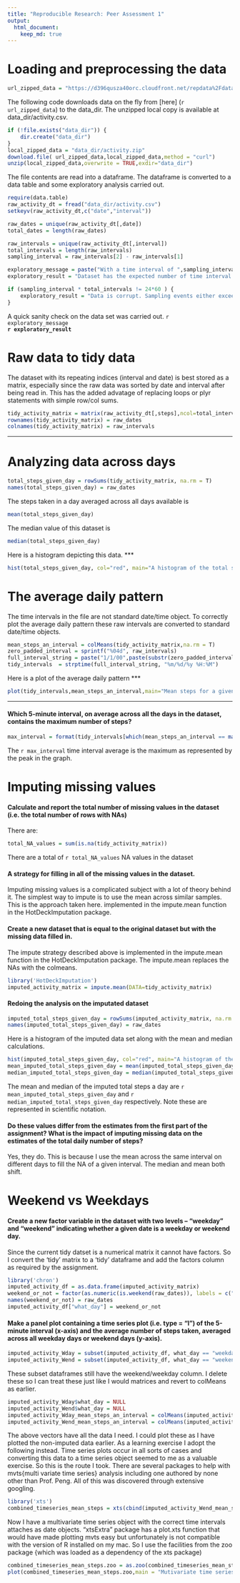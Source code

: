 ```yaml
---
title: "Reproducible Research: Peer Assessment 1"
output: 
  html_document:
    keep_md: true
---
```

# Loading and preprocessing the data

```R
url_zipped_data = "https://d396qusza40orc.cloudfront.net/repdata%2Fdata%2Factivity.zip"
```

The following code downloads data on the fly from [here] (`r url_zipped_data`) to the data_dir. The unzipped local copy is available at data_dir/activity.csv. 
```R
if (!file.exists("data_dir")) {
    dir.create("data_dir")
}
local_zipped_data = "data_dir/activity.zip"
download.file( url_zipped_data,local_zipped_data,method = "curl")
unzip(local_zipped_data,overwrite = TRUE,exdir="data_dir")
```

The file contents are read into a dataframe. The dataframe is converted to a data table and some exploratory analysis carried out.
``` R
require(data.table)
raw_activity_dt = fread("data_dir/activity.csv")
setkeyv(raw_activity_dt,c("date","interval"))

raw_dates = unique(raw_activity_dt[,date])
total_dates = length(raw_dates)

raw_intervals = unique(raw_activity_dt[,interval])
total_intervals = length(raw_intervals)
sampling_interval = raw_intervals[2] - raw_intervals[1]

exploratory_message = paste("With a time interval of ",sampling_interval," minutes the recorded data set is expected to contain ",24*60/sampling_interval," entries per day",sep="")
exploratory_result = "Dataset has the expected number of time interval entries. Note this is just a quick sanity check and does not cover if dates have duplicated and such."

if (sampling_interval * total_intervals != 24*60 ) {
	exploratory_result = "Data is corrupt. Sampling events either exceeds or falls short of expected number."
}
```
A quick sanity check on the data set was carried out. `r exploratory_message`  
**`r exploratory_result`**

# Raw data to tidy data
The dataset with its repeating indices (interval and date) is best stored as a matrix, especially since the raw data was sorted by date and interval after being read in. This has the added advatage of replacing loops or plyr statements with simple row/col sums.
``` R
tidy_activity_matrix = matrix(raw_activity_dt[,steps],ncol=total_intervals,nrow=total_dates,byrow=TRUE)
rownames(tidy_activity_matrix) = raw_dates 
colnames(tidy_activity_matrix) = raw_intervals
```

***
# Analyzing data across days
```R
total_steps_given_day = rowSums(tidy_activity_matrix, na.rm = T)
names(total_steps_given_day) = raw_dates
```
The steps taken in a day averaged across all days available is 
```R
mean(total_steps_given_day)
```
 The median value of this dataset is 
```R
median(total_steps_given_day)
```
Here is a histogram depicting this data.
***
``` R
hist(total_steps_given_day, col="red", main="A histogram of the total steps taken a day",breaks=20,xlab="Total Steps a day")
```

# The average daily pattern
The time intervals in the file are not standard date/time object. To correctly plot the average daily pattern these raw intervals are converted to standard date/time objects.
```R
mean_steps_an_interval = colMeans(tidy_activity_matrix,na.rm = T)
zero_padded_interval = sprintf("%04d", raw_intervals)
full_interval_string = paste("1/1/00",paste(substr(zero_padded_interval,1,2),substr(zero_padded_interval,3,4), sep=":"),sep=" ")
tidy_intervals  = strptime(full_interval_string, "%m/%d/%y %H:%M")
```
Here is a plot of the average daily pattern
***
```R
plot(tidy_intervals,mean_steps_an_interval,main="Mean steps for a given sampling interval",xlab = "Sampling Time",ylab = "Mean steps",type="l",xaxs="i")
```
***

#### Which 5-minute interval, on average across all the days in the dataset, contains the maximum number of steps?
```R
max_interval = format(tidy_intervals[which(mean_steps_an_interval == max(mean_steps_an_interval))],format="%H:%M")
```
The `r max_interval` time interval average is the maximum as represented by the peak in the graph.

# Imputing missing values
#### Calculate and report the total number of missing values in the dataset (i.e. the total number of rows with NAs)
There are:
```R
total_NA_values = sum(is.na(tidy_activity_matrix))
``` 
There are a total of `r total_NA_values` NA values in the dataset

#### A strategy for filling in all of the missing values in the dataset. 
Imputing missing values is a complicated subject with a lot of theory behind it. The simplest way to impute is to use the mean across similar samples. This is the approach taken here.
implemented in the impute.mean function in the HotDeckImputation package.

#### Create a new dataset that is equal to the original dataset but with the missing data filled in.
The impute strategy described above is implemented in the impute.mean function in the HotDeckImputation package. The impute.mean replaces the NAs with the colmeans.
```R
library('HotDeckImputation')
imputed_activity_matrix = impute.mean(DATA=tidy_activity_matrix)
```

#### Redoing the analysis on the imputated dataset
```R
imputed_total_steps_given_day = rowSums(imputed_activity_matrix, na.rm = T)
names(imputed_total_steps_given_day) = raw_dates
```
Here is a histogram of the imputed data set along with the mean and median calculations.
```R
hist(imputed_total_steps_given_day, col="red", main="A histogram of the total IMPUTED steps taken a day",breaks=20,xlab="Total Steps a day")
mean_imputed_total_steps_given_day = mean(imputed_total_steps_given_day)
median_imputed_total_steps_given_day = median(imputed_total_steps_given_day)
```
The mean and median of the imputed total steps a day are `r mean_imputed_total_steps_given_day` and `r median_imputed_total_steps_given_day` respectively. 
Note these are represented in scientific notation.

#### Do these values differ from the estimates from the first part of the assignment? What is the impact of imputing missing data on the estimates of the total daily number of steps?
Yes, they do. This is because I use the mean across the same interval on different days to fill the NA of a given interval. The median and mean both shift.

# Weekend vs Weekdays
#### Create a new factor variable in the dataset with two levels -- "weekday" and "weekend" indicating whether a given date is a weekday or weekend day.
Since the current tidy datset is a numerical matrix it cannot have factors. So I convert the 'tidy' matrix to a 'tidy' dataframe and add the factors column as required by the assignment. 
```R
library('chron')
imputed_activity_df = as.data.frame(imputed_activity_matrix)
weekend_or_not = factor(as.numeric(is.weekend(raw_dates)), labels = c("weekday", "weekend"))
names(weekend_or_not) = raw_dates
imputed_activity_df["what_day"] = weekend_or_not
```
#### Make a panel plot containing a time series plot (i.e. type = "l") of the 5-minute interval (x-axis) and the average number of steps taken, averaged across all weekday days or weekend days (y-axis).
```R
imputed_activity_Wday = subset(imputed_activity_df, what_day == "weekday")
imputed_activity_Wend = subset(imputed_activity_df, what_day == "weekend")
```
These subset dataframes still have the weekend/weekday column. I delete these so I can treat these just like I would matrices and revert to colMeans as earlier.
```R
imputed_activity_Wday$what_day = NULL
imputed_activity_Wend$what_day = NULL
imputed_activity_Wday_mean_steps_an_interval = colMeans(imputed_activity_Wday)
imputed_activity_Wend_mean_steps_an_interval = colMeans(imputed_activity_Wend)
```
The above vectors have all the data I need. I could plot these as I have plotted the non-imputed data earlier. As a learning exercise I adopt the following instead.
Time series plots occur in all sorts of cases and converting this data to a time series object seemed to me as a valuable exercise. So this is the route I took. There are several packages to help with mvts{multi variate time series} analysis including one authored by none other than Prof. Peng. All of this was discovered through extensive googling.
```R
library('xts')
combined_timeseries_mean_steps = xts(cbind(imputed_activity_Wend_mean_steps_an_interval,imputed_activity_Wday_mean_steps_an_interval),tidy_intervals)
```
Now I have a multivariate time series object with the correct time intervals attaches as date objects. "xtsExtra" package has a plot.xts function that would have made plotting mvts easy but unfortunately is not compatible with the version of R installed on my mac. 
So I use the facilities from the zoo package {which was loaded as a dependency of the xts package)
```R
combined_timeseries_mean_steps.zoo = as.zoo(combined_timeseries_mean_steps)
plot(combined_timeseries_mean_steps.zoo,main = "Mutivariate time series plot of mean_steps an interval",xlab = "Sampling times",ylab = list( "Weekend: mean_steps", "Weekday: mean_steps"),xaxs='i')
```
